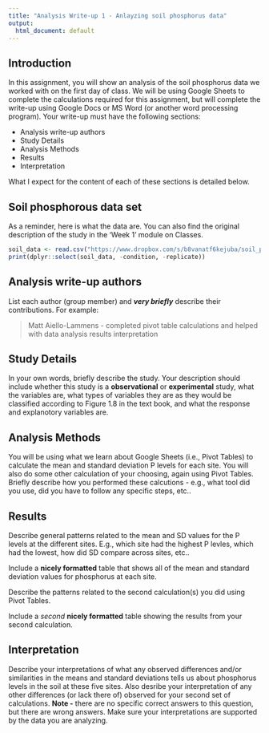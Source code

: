 ```yaml
---
title: "Analysis Write-up 1 - Anlayzing soil phosphorus data"
output:
  html_document: default
---
```


## Introduction

In this assignment, you will show an analysis of the soil phosphorus data we worked with on the first day of class.
We will be using Google Sheets to complete the calculations required for this assignment, but will complete the write-up using Google Docs or MS Word (or another word processing program).
Your write-up must have the following sections:

* Analysis write-up authors
* Study Details
* Analysis Methods
* Results
* Interpretation

What I expect for the content of each of these sections is detailed below.

## Soil phosphorous data set

As a reminder, here is what the data are. 
You can also find the original description of the study in the 'Week 1' module on Classes.

```r
soil_data <- read.csv("https://www.dropbox.com/s/b8vanatf6kejuba/soil_p_data.csv?dl=1")
print(dplyr::select(soil_data, -condition, -replicate))
```

## Analysis write-up authors

List each author (group member) and ***very briefly*** describe their contributions.
For example:

> Matt Aiello-Lammens - completed pivot table calculations and helped with data analysis results interpretation

## Study Details

In your own words, briefly describe the study. 
Your description should include whether this study is a **observational** or **experimental** study, what the variables are, what types of variables they are as they would be classified according to Figure 1.8 in the text book, and what the response and explanotory variables are.


## Analysis Methods

You will be using what we learn about Google Sheets (i.e., Pivot Tables) to calculate the mean and standard deviation P levels for each site.
You will also do some other calculation of your choosing, again using Pivot Tables.
Briefly describe how you performed these calcutions - e.g., what tool did you use, did you have to follow any specific steps, etc..

## Results

Describe general patterns related to the mean and SD values for the P levels at the different sites. E.g., which site had the highest P levles, which had the lowest, how did SD compare across sites, etc..

Include a **nicely formatted** table that shows all of the mean and standard deviation values for phosphorus at each site.

Describe the patterns related to the second calculation(s) you did using Pivot Tables. 

Include a *second* **nicely formatted** table showing the results from your second calculation. 

## Interpretation

Describe your interpretations of what any observed differences and/or similarities in the means and standard deviations tells us about phosphorus levels in the soil at these five sites.
Also desribe your interpretation of any other differences (or lack there of) observed for your second set of calculations.
**Note -** there are no specific correct answers to this question, but there are wrong answers. 
Make sure your interpretations are supported by the data you are analyzing.
